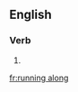 ==English==

===Verb===
{{head|en|present participle}}

# {{present participle of|run along|lang=en}}

[[fr:running along]]